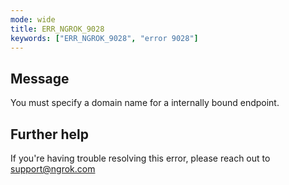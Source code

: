 ```yaml
---
mode: wide
title: ERR_NGROK_9028
keywords: ["ERR_NGROK_9028", "error 9028"]
---
```


## Message

You must specify a domain name for a internally bound endpoint.

## Further help

If you're having trouble resolving this error, please reach out to [support@ngrok.com](mailto:support@ngrok.com?subject=Help%20with%20ERR_NGROK_9028)

